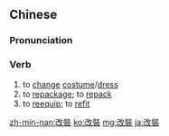 {{also|改装}}
==Chinese==
{{zh-forms|s=改装}}

===Pronunciation===
{{zh-pron
|m=gǎizhuāng
|c=goi2 zong1
|h=pfs=kói-chông
|mn=kái-chong
|cat=v
}}

===Verb===
{{zh-verb}}

# to [[change]] [[costume]]/[[dress]]
# to [[repackage]]; to [[repack]]
# to [[reequip]]; to [[refit]]

[[zh-min-nan:改裝]]
[[ko:改裝]]
[[mg:改裝]]
[[ja:改裝]]